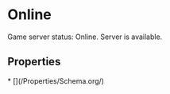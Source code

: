 # Online

Game server status: Online. Server is available.

## Properties

<Grid>
* [](/Properties/Schema.org/)

</Grid>

